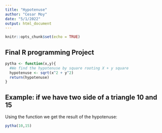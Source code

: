 ---
title: "Hypotenuse"
author: "Cesar Moy"
date: "5/1/2022"
output: html_document
---

```{r setup, include=FALSE}
knitr::opts_chunk$set(echo = TRUE)
```

## Final R programming Project

```{r}
pytha <- function(x,y){
  #We find the hypotenuse by square rooting X + y square
  hypotenuse <- sqrt(x^2 + y^2)
  return(hypotenuse)
}
```

## Example: if we have two side of a triangle 10 and 15

Using the function we get the result of the hypotenuse:

```{r}
pytha(10,15)
```


